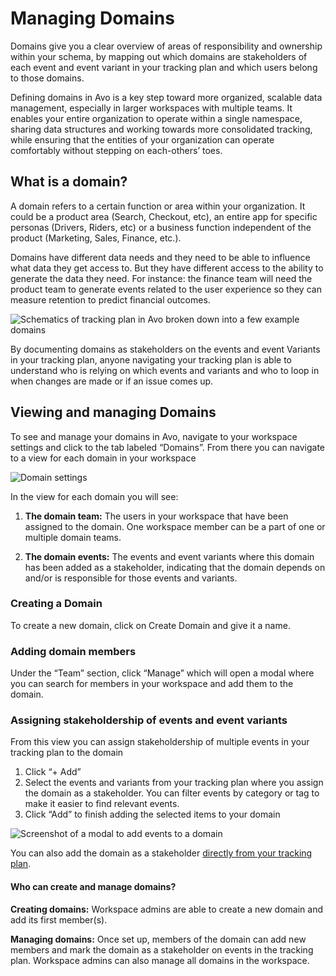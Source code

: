 
# Managing Domains

Domains give you a clear overview of areas of responsibility and ownership within your schema, by mapping out which domains are stakeholders of each event and event variant in your tracking plan and which users belong to those domains.

Defining domains in Avo is a key step toward more organized, scalable data management, especially in larger workspaces with multiple teams. It enables your entire organization to operate within a single namespace, sharing data structures and working towards more consolidated tracking, while ensuring that the entities of your organization can operate comfortably without stepping on each-others’ toes.

## What is a domain?

A domain refers to a certain function or area within your organization. It could be a product area (Search, Checkout, etc), an entire app for specific personas (Drivers, Riders, etc) or a business function independent of the product (Marketing, Sales, Finance, etc.). 

Domains have different data needs and they need to be able to influence what data they get access to. But they have different access to the ability to generate the data they need. For instance: the finance team will need the product team to generate events related to the user experience so they can measure retention to predict financial outcomes. 

![Schematics of tracking plan in Avo broken down into a few example domains](/images/domains/domains.png)

By documenting domains as stakeholders on the events and event Variants in your tracking plan, anyone navigating your tracking plan is able to understand who is relying on which events and variants and who to loop in when changes are made or if an issue comes up.

<PageLink
  image="/docs/images/svg/analyticsmanager.svg"
  title="Stakeholder domains"
  description="Why and how to assign domains as stakeholders on events and event variants"
  href="/data-design/avo-tracking-plan/stakeholder-domains"
/>

## Viewing and managing Domains

To see and manage your domains in Avo, navigate to your workspace settings and click to the tab labeled “Domains”. From there you can navigate to a view for each domain in your workspace

![Domain settings](/images/domains/domain-details.png)

In the view for each domain you will see:

1. **The domain team:**
The users in your workspace that have been assigned to the domain. One workspace member can be a part of one or multiple domain teams.

1. **The domain events:**
The events and event variants where this domain has been added as a stakeholder, indicating that the domain depends on and/or is responsible for those events and variants. 

### Creating a Domain

To create a new domain, click on Create Domain and give it a name.

### Adding domain members

Under the “Team” section, click “Manage” which will open a modal where you can search for members in your workspace and add them to the domain.

### Assigning stakeholdership of events and event variants

From this view you can assign stakeholdership of multiple events in your tracking plan to the domain

1. Click “+ Add” 
1. Select the events and variants from your tracking plan where you assign the domain as a stakeholder.
        You can filter events by category or tag to make it easier to find relevant events. 
1. Click “Add” to finish adding the selected items to your domain

![Screenshot of a modal to add events to a domain](/images/domains/add-events-to-domain.png)

You can also add the domain as a stakeholder [directly from your tracking plan](/data-design/avo-tracking-plan/stakeholder-domains).

#### Who can create and manage domains?

**Creating domains:** Workspace admins are able to create a new domain and add its first member(s).

**Managing domains:** Once set up, members of the domain can add new members and mark the domain as a stakeholder on events in the tracking plan. Workspace admins can also manage all domains in the workspace.